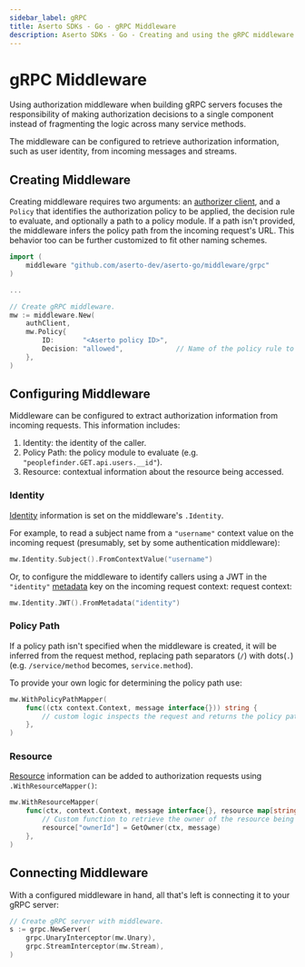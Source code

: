 ```yaml
---
sidebar_label: gRPC
title: Aserto SDKs - Go - gRPC Middleware
description: Aserto SDKs - Go - Creating and using the gRPC middleware
---
```


# gRPC Middleware

Using authorization middleware when building gRPC servers focuses the responsibility of making authorization decisions
to a single component instead of fragmenting the logic across many service methods.

The middleware can be configured to retrieve authorization information, such as user identity, from incoming messages
and streams.

## Creating Middleware

Creating middleware requires two arguments: an [authorizer client](/docs/v1/software-development-kits/go/authorizer),
and a `Policy` that identifies the authorization policy to be applied, the decision rule to evaluate, and optionally a
path to a policy module. If a path isn't provided, the middleware infers the policy path from the incoming
request's URL. This behavior too can be further customized to fit other naming schemes.

```go
import (
    middleware "github.com/aserto-dev/aserto-go/middleware/grpc"
)

...

// Create gRPC middleware.
mw := middleware.New(
    authClient,
    mw.Policy{
        ID:       "<Aserto policy ID>",
        Decision: "allowed",             // Name of the policy rule to evaluate.
    },
)
```

## Configuring Middleware

Middleware can be configured to extract authorization information from incoming requests. This information includes:

1. Identity: the identity of the caller.
2. Policy Path: the policy module to evaluate (e.g. `"peoplefinder.GET.api.users.__id"`).
3. Resource: contextual information about the resource being accessed.

### Identity

[Identity](/docs/v1/authorizer-guide/identity-context) information is set on the middleware's `.Identity`.

For example, to read a subject name from a `"username"` context value on the incoming request (presumably, set by some
authentication middleware):

```go
mw.Identity.Subject().FromContextValue("username")
```

Or, to configure the middleware to identify callers using a JWT in the `"identity"`
[metadata](https://pkg.go.dev/google.golang.org/grpc/metadata) key on the incoming request context:
request context:

```go
mw.Identity.JWT().FromMetadata("identity")
```

### Policy Path

If a policy path isn't specified when the middleware is created, it will be inferred from the request method,
replacing path separators (`/`) with dots(`.`) (e.g. `/service/method` becomes, `service.method`).

To provide your own logic for determining the policy path use:

```go
mw.WithPolicyPathMapper(
    func((ctx context.Context, message interface{})) string {
        // custom logic inspects the request and returns the policy path.
    },
)
```

### Resource

[Resource](/docs/v1/authorizer-guide/resource-context) information can be added to authorization requests using
`.WithResourceMapper()`:

```go
mw.WithResourceMapper(
    func(ctx, context.Context, message interface{}, resource map[string]interface{}) {
        // Custom function to retrieve the owner of the resource being accessed.
        resource["ownerId"] = GetOwner(ctx, message)
    },
)
```

## Connecting Middleware

With a configured middleware in hand, all that's left is connecting it to your gRPC server:

```go
// Create gRPC server with middleware.
s := grpc.NewServer(
    grpc.UnaryInterceptor(mw.Unary),
    grpc.StreamInterceptor(mw.Stream),
)
```
